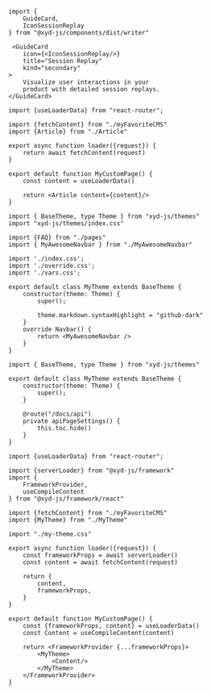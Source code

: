 ```tsx !componentsLibrary
import {
    GuideCard,
    IconSessionReplay
} from "@xyd-js/components/dist/writer"

 <GuideCard
    icon={<IconSessionReplay/>}
    title="Session Replay"
    kind="secondary"
>
    Visualize user interactions in your
    product with detailed session replays.
</GuideCard>

```

```tsx !pageRendering
import {useLoaderData} from "react-router";

import {fetchContent} from "./myFavoriteCMS"
import {Article} from "./Article"

export async function loader({request}) {
    return await fetchContent(request)
}

export default function MyCustomPage() {
    const content = useLoaderData()

    return <Article content={content}/>
}
```

```tsx !themeAPI
import { BaseTheme, type Theme } from "xyd-js/themes"
import "xyd-js/themes/index.css"

import {FAQ} from "./pages"
import { MyAwesomeNavbar } from "./MyAwesomeNavbar"

import './index.css';
import './override.css';
import './vars.css';

export default class MyTheme extends BaseTheme {
    constructor(theme: Theme) {
        super();

        theme.markdown.syntaxHighlight = "github-dark"
    }
    override Navbar() {
        return <MyAwesomeNavbar />
    }
}
```

```tsx !codeCustomization
import { BaseTheme, type Theme } from "xyd-js/themes"

export default class MyTheme extends BaseTheme {
    constructor(theme: Theme) {
        super();
    }
 
    @route("/docs/api")
    private apiPageSettings() {
        this.toc.hide()
    }
}
```

```tsx !composableArchitecture
import {useLoaderData} from "react-router";

import {serverLoader} from "@xyd-js/framework"
import {
    FrameworkProvider,
    useCompileContent
} from "@xyd-js/framework/react"

import {fetchContent} from "./myFavoriteCMS"
import {MyTheme} from "./MyTheme"

import "./my-theme.css"

export async function loader({request}) {
    const frameworkProps = await serverLoader()
    const content = await fetchContent(request)

    return {
        content,
        frameworkProps,
    }
}

export default function MyCustomPage() {
    const {frameworkProps, content} = useLoaderData()
    const Content = useCompileContent(content)

    return <FrameworkProvider {...frameworkProps}>
        <MyTheme>
            <Content/>
        </MyTheme>
    </FrameworkProvider>
}
```